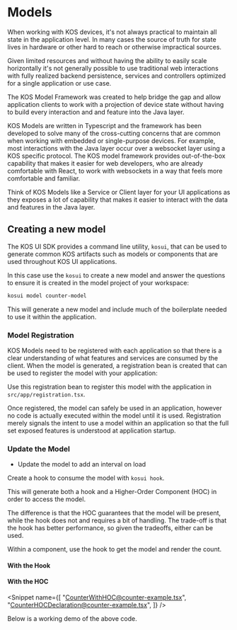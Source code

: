 
# Models

When working with KOS devices, it's not always practical to maintain all state in the application level.  In many cases the source of truth for state lives in hardware or other hard to reach or otherwise impractical sources.  

Given limited resources and without having the ability to easily scale horizontally it's not generally possible to use traditional web interactions with fully realized backend persistence, services and controllers optimized for a single application or use case.

The KOS Model Framework was created to help bridge the gap and allow application clients to work with a projection of device state without having to build every interaction and and feature into the Java layer.

KOS Models are written in Typescript and the framework has been developed to solve many of the cross-cutting concerns that are common when working with embedded or single-purpose devices.  For example, most interactions with the Java layer occur over a websocket layer using a KOS specific protocol. The
KOS model framework provides out-of-the-box capability that makes it easier for web developers, who are already comfortable with React, to work with websockets in a way that feels more comfortable and familiar.

Think of KOS Models like a Service or Client layer for your UI applications as they exposes a lot of capability that makes it easier to interact with the data and features in the Java layer.

<Meta title="Foundations/1. An Introduction to Models" />

## Creating a new model

The KOS UI SDK provides a command line utility, `kosui`, that can be used to generate common KOS artifacts such as models or components that are used throughout KOS UI applications.

In this case use the `kosui` to create a new model and answer the questions to ensure it is created in the model project of your workspace:

```sh 
kosui model counter-model
```

This will generate a new model and include much of the boilerplate needed to use it within the application.

### Model Registration

KOS Models need to be registered with each application so that there is a clear understanding of what features and services are consumed by the client.  When the model is generated, a registration
bean is created that can be used to register the model with your application:

<Snippet name="registration@countdown-registration.ts" />

Use this registration bean to register this model with the application in `src/app/registration.tsx`.

<Snippet name="registration@registration.ts" />

Once registered, the model can safely be used in an application, however no code is actually executed within the model until it is used.  Registration merely signals the intent to use a model within an application so that the full set exposed features is understood at application startup.

### Update the Model
- Update the model to add an interval on load

<Snippet name="counter-model-simple@counter-model.ts" />

Create a hook to consume the model with `kosui hook`.

This will generate both a hook and a Higher-Order Component (HOC) in order to access the model.

The difference is that the HOC guarantees that the model will be present, while the hook does not and requires a bit of handling. The trade-off is that the hook has better performance, so given the tradeoffs, either can be used.

Within a component, use the hook to get the model and render the count.

#### With the Hook

<Snippet name="CounterExample@counter-example.tsx" />

#### With the HOC

<Snippet
  name={[
    "CounterWithHOC@counter-example.tsx",
    "CounterHOCDeclaration@counter-example.tsx",
  ]}
/>

Below is a working demo of the above code.

<Canvas of={CounterExampleStory} sourceState="none" />
